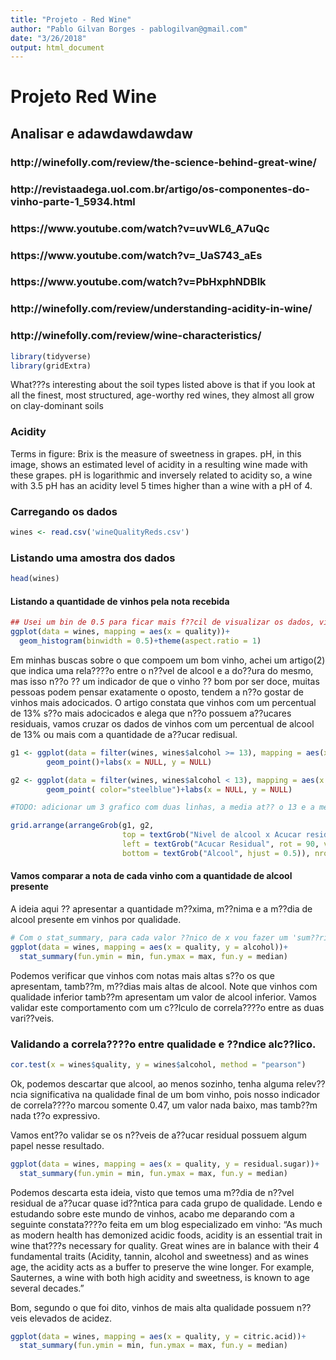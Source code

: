 ```yaml
---
title: "Projeto - Red Wine"
author: "Pablo Gilvan Borges - pablogilvan@gmail.com"
date: "3/26/2018"
output: html_document
---
```

# Projeto Red Wine 
## Analisar e adawdawdawdaw
### http://winefolly.com/review/the-science-behind-great-wine/
### http://revistaadega.uol.com.br/artigo/os-componentes-do-vinho-parte-1_5934.html
### https://www.youtube.com/watch?v=uvWL6_A7uQc
### https://www.youtube.com/watch?v=_UaS743_aEs
### https://www.youtube.com/watch?v=PbHxphNDBlk
### http://winefolly.com/review/understanding-acidity-in-wine/
### http://winefolly.com/review/wine-characteristics/


```r
library(tidyverse)
library(gridExtra)
```


What???s interesting about the soil types listed above is that if you look at all the finest, most structured, age-worthy red wines, they almost all grow on clay-dominant soils 

### Acidity

Terms in figure: Brix is the measure of sweetness in grapes. pH, in this image, shows an estimated level of acidity in a resulting wine made with these grapes. pH is logarithmic and inversely related to acidity so, a wine with 3.5 pH has an acidity level 5 times higher than a wine with a pH of 4.

### Carregando os dados
```r
wines <- read.csv('wineQualityReds.csv')
```

### Listando uma amostra dos dados
```r
head(wines)
```

#### Listando a quantidade de vinhos pela nota recebida
```r
## Usei um bin de 0.5 para ficar mais f??cil de visualizar os dados, visto que com bin 1 n??o ficava t??o claro.
ggplot(data = wines, mapping = aes(x = quality))+
  geom_histogram(binwidth = 0.5)+theme(aspect.ratio = 1)
```

Em minhas buscas sobre o que compoem um bom vinho, achei um artigo(2) que indica uma rela????o entre o n??vel de alcool e a do??ura do mesmo, mas isso n??o ?? um indicador de que o vinho ?? bom por ser doce, muitas pessoas podem pensar exatamente o oposto, tendem a n??o gostar de vinhos mais adocicados.
O artigo constata que vinhos com um percentual de 13% s??o mais adocicados e alega que n??o possuem a??ucares residuais, vamos cruzar os dados de vinhos com um percentual de alcool de 13% ou mais com a quantidade de a??ucar redisual.
```r
g1 <- ggplot(data = filter(wines, wines$alcohol >= 13), mapping = aes(x = alcohol, y = residual.sugar))+
        geom_point()+labs(x = NULL, y = NULL)

g2 <- ggplot(data = filter(wines, wines$alcohol < 13), mapping = aes(x = alcohol, y = residual.sugar))+
        geom_point( color="steelblue")+labs(x = NULL, y = NULL)

#TODO: adicionar um 3 grafico com duas linhas, a media at?? o 13 e a media 

grid.arrange(arrangeGrob(g1, g2, 
                         top = textGrob("Nivel de alcool x Acucar residual", vjust = 1),
                         left = textGrob("Acucar Residual", rot = 90, vjust = 0.5),
                         bottom = textGrob("Alcool", hjust = 0.5)), nrow=1)
```



#### Vamos comparar a nota de cada vinho com a quantidade de alcool presente
A ideia aqui ?? apresentar a quantidade m??xima, m??nima e a m??dia de alcool presente
em vinhos por qualidade.
```r

# Com o stat_summary, para cada valor ??nico de x vou fazer um 'sum??rio' em y.
ggplot(data = wines, mapping = aes(x = quality, y = alcohol))+
  stat_summary(fun.ymin = min, fun.ymax = max, fun.y = median)
```

Podemos verificar que vinhos com notas mais altas s??o os que apresentam, tamb??m, m??dias mais altas de alcool.
Note que vinhos com qualidade inferior tamb??m apresentam um valor de alcool inferior.
Vamos validar este comportamento com um c??lculo de correla????o entre as duas vari??veis.

### Validando a correla????o entre qualidade e ??ndice alc??lico.
```r
cor.test(x = wines$quality, y = wines$alcohol, method = "pearson")
```

Ok, podemos descartar que alcool, ao menos sozinho, tenha alguma relev??ncia significativa na qualidade final de um bom vinho, pois nosso indicador de correla????o marcou somente 0.47, um valor nada baixo, mas tamb??m nada t??o expressivo.

Vamos ent??o validar se os n??veis de a??ucar residual possuem algum papel nesse resultado.
```r
ggplot(data = wines, mapping = aes(x = quality, y = residual.sugar))+
  stat_summary(fun.ymin = min, fun.ymax = max, fun.y = median)
```

Podemos descarta esta ideia, visto que temos uma m??dia de n??vel residual de a??ucar quase id??ntica para cada grupo
de qualidade.
Lendo e estudando sobre este mundo de vinhos, acabo me deparando com a seguinte constata????o feita em um blog especializado em vinho:
"As much as modern health has demonized acidic foods, acidity is an essential trait in wine that???s necessary for quality. Great wines are in balance with their 4 fundamental traits (Acidity, tannin, alcohol and sweetness) and as wines age, the acidity acts as a buffer to preserve the wine longer. For example, Sauternes, a wine with both high acidity and sweetness, is known to age several decades."

Bom, segundo o que foi dito, vinhos de mais alta qualidade possuem n??veis elevados de acidez.
```r
ggplot(data = wines, mapping = aes(x = quality, y = citric.acid))+
  stat_summary(fun.ymin = min, fun.ymax = max, fun.y = median)
```




